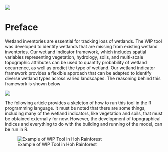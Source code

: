 ![](Pics/lil_lake_rainier.jpg)

# Preface {.unnumbered}

Wetland inventories are essential for tracking loss of wetlands. The WIP tool was developed to identify wetlands that are missing from existing wetland inventories. Our wetland indicator framework, which includes spatial variables representing vegetation, hydrology, soils, and multi-scale topographic attributes can be used to quantify probability of wetland occurrence, as well as predict the type of wetland. Our wetland indicator framework provides a flexible approach that can be adapted to identify diverse wetland types across varied landscapes. The reasoning behind this framework is shown below

![](Pics/indices.png)

The following article provides a skeleton of how to run this tool in the R programming language. It must be noted that there are some things, including many of the wetland indicators, like vegetation and soils, that must be obtained externally for now. However, the development of topographical indices and everything to do with the building and running of the model, can be run in R.

![Example of WIP Tool in Hoh Rainforest](Pics/hoh_ex.png)
